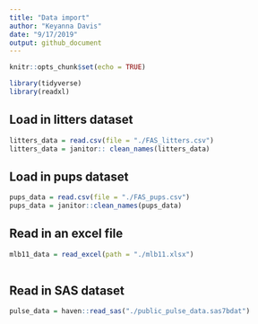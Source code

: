 ```yaml
---
title: "Data import"
author: "Keyanna Davis"
date: "9/17/2019"
output: github_document
---
```


```r
knitr::opts_chunk$set(echo = TRUE)

library(tidyverse)
library(readxl)
```


## Load in litters dataset
```r
litters_data = read.csv(file = "./FAS_litters.csv")
litters_data = janitor:: clean_names(litters_data)
```

## Load in pups dataset
```r
pups_data = read.csv(file = "./FAS_pups.csv")
pups_data = janitor::clean_names(pups_data)
```


## Read in an excel file

```r
mlb11_data = read_excel(path = "./mlb11.xlsx")
                  


```

## Read in SAS dataset
```r
pulse_data = haven::read_sas("./public_pulse_data.sas7bdat")
```


